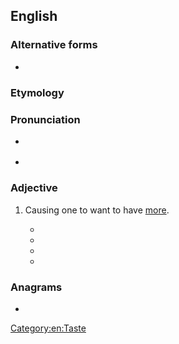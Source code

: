 ==English==

===Alternative forms===
* {{alter|en|morish}}

===Etymology===
{{suffix|en|more|ish}}

===Pronunciation===
* {{a|UK}} {{IPA|en|/ˈmɔːɹ.ɪʃ/}}
* {{homophones|en|Moorish}} {{qualifier|in accents with the [[w:cure-force merger|cure-force merger]]}}

===Adjective===
{{en-adj}}

# {{lb|en|UK|informal|of food, drink, or other consumable}} Causing one to want to have [[more]].
#: {{syn|en|Thesaurus:delicious}}
#* {{quote-book
|en
|year=1788
|author=Francis Grose
|authorlink=Francis Grose
|title=A Classical Dictionary of the Vulgar Tongue
|edition=Second
|url=
|page=322
|pageurl=https://archive.org/details/b2876190x/page/n322
|passage={{smallcaps|More-ish.}} This wine has but one fault, and that is, it is '''more-ish''': i.e. more of it is wanted, or there is too little of it.}}
#* {{quote-web
|en
|author=Jesse Armstrong, Sam Bain, David Mitchell, Robert Webb
|title=Peep Show - Jeremy Makes It
|site=IMDB, YouTube
|url=https://www.imdb.com/title/tt0672482/characters/nm0455057
|url2=https://www.youtube.com/watch?v=tbQIAp2QAUg
|year=2004
|passage=Tell you what, that crack is really '''moreish'''.
}}
#* {{quote-journal
|en
|date=December 15, 2011
|author=Felicity Cloake
|title=How to cook the perfect nut roast
|work=The Guardian
|url=https://www.theguardian.com/lifeandstyle/wordofmouth/2011/dec/15/how-cook-perfect-nut-roast
|page=
|passage=Although surprisingly moist, thanks to the stock (indeed, the contrast between the crisp exterior and the squidgy middle is horribly '''moreish'''), the combination of parsley, garlic and breadcrumbs reminds me of a very fancy loaf of garlic bread – and all but overpowers the sweet flavour of the cashews.}}
#* {{quote-book|en|author=Megan Nolan|title=Acts of Desperation|year=2021|publisher=Random House|url=https://books.google.com/books?id=BjDhDwAAQBAJ&lpg=PP1&dq=Acts%20of%20Desperation&hl=es&pg=PT17#v=onepage&q&f=false|isbn=978-1-4735-7850-0|passage=''The Rogers name carries a lot of weight in the Rogers family'', I thought to myself with '''moreish''' resentment each time I saw him from then on.}}

===Anagrams===
* {{anagrams|en|a=ehimors|Moshier|heirmos|heroism}}

[[Category:en:Taste]]